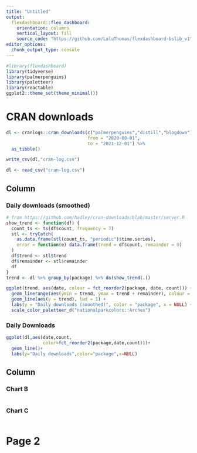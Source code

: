 ```yaml
---
title: "Untitled"
output: 
  flexdashboard::flex_dashboard:
    orientation: columns
    vertical_layout: fill
    source_code: "https://github.com/LaluThomas/flexdashboard-bslib_v1"
editor_options: 
  chunk_output_type: console
---
```


```r
#library(flexdashboard)
library(tidyverse)
library(palmerpenguins)
library(paletteer)
library(reactable)
ggplot2::theme_set(theme_minimal())

```


# CRAN downloads

```r

dl <- cranlogs::cran_downloads(c("palmerpenguins","distill","blogdown"),
                               from = "2020-08-01",
                               to = "2021-12-01") %>% 
  as_tibble()

write_csv(dl,"cran-log.csv")

```

```r
dl <- read_csv("cran-log.csv")

```

## Column {data-width="650" .tabset}

### Daily downloads (smoothed)

```r

# from https://github.com/hadley/cran-downloads/blob/master/server.R
show_trend <- function(df) {
  count_ts <- ts(df$count, frequency = 7)
  stl <- tryCatch(
    as.data.frame(stl(count_ts, "periodic")$time.series),
    error = function(e) data.frame(trend = df$count, remainder = 0)
  )
  df$trend <- stl$trend
  df$remainder <- stl$remainder
  df
}
trend <- dl %>% group_by(package) %>% do(show_trend(.))

ggplot(trend, aes(date, colour = fct_reorder2(package, date, count))) +
  geom_linerange(aes(ymin = trend, ymax = trend + remainder), colour = "grey85", alpha = .5, lwd = 1) +
  geom_line(aes(y = trend), lwd = 1) +
  labs(y = "Daily downloads (smoothed)", color = "package", x = NULL) +
  scale_color_paletteer_d("nationalparkcolors::Arches")

```



### Daily Downloads

```r

ggplot(dl,aes(date,count,
              color=fct_reorder2(package,date,count)))+
  geom_line()+
  labs(y="Daily downloads",color="package",x=NULL)

```

## Column {data-width="350"}

### Chart B

```r

```

### Chart C

```r

```

# Page 2

